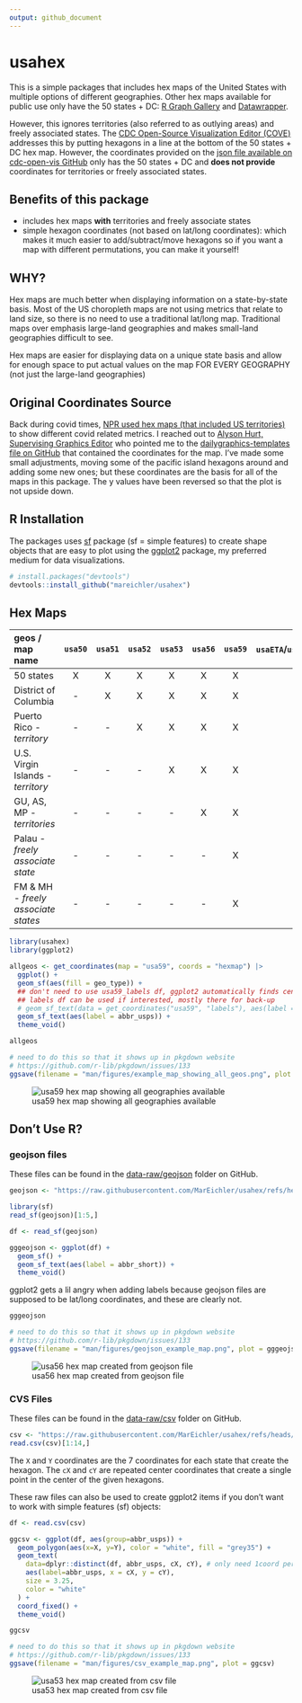 ```yaml
---
output: github_document
---
```


# usahex

This is a simple packages that includes hex maps of the United States with multiple options of different geographies.  Other hex maps available for public use only have the 50 states + DC: [R Graph Gallery](https://r-graph-gallery.com/328-hexbin-map-of-the-usa.html) and [Datawrapper](https://www.datawrapper.de/basemaps/usa-states-hexagons.html).  

However, this ignores territories (also referred to as outlying areas) and freely associated states.  The [CDC Open-Source Visualization Editor (COVE)](https://www.cdc.gov/cove/data-visualization-types/hex-map.html) addresses this by putting hexagons in a line at the bottom of the 50 states + DC hex map. However, the coordinates provided on the [json file available on cdc-open-vis GitHub](https://github.com/CDCgov/cdc-open-viz/blob/main/packages/map/src/components/UsaMap/data/us-hex-topo.json) only has the 50 states + DC and **does not provide** coordinates for territories or freely associated states.


## Benefits of this package

- includes hex maps **with** territories and freely associate states
- simple hexagon coordinates (not based on lat/long coordinates): which makes it much easier to add/subtract/move hexagons so if you want a map with different permutations, you can make it yourself! 


## WHY? 

Hex maps are much better when displaying information on a state-by-state basis.  Most of the US choropleth maps are not using metrics that relate to land size, so there is no need to use a traditional lat/long map.  Traditional maps over emphasis large-land geographies and makes small-land geographies difficult to see.   

Hex maps are easier for displaying data on a unique state basis and allow for enough space to put actual values on the map FOR EVERY GEOGRAPHY (not just the large-land geographies)


## Original Coordinates Source  


Back during covid times, [NPR used hex maps (that included US territories)](https://www.npr.org/2021/12/27/1068303629/covid-19-omicron-maps-data-states) to show different covid related metrics.  I reached out to [Alyson Hurt, Supervising Graphics Editor](https://www.npr.org/people/348735573/alyson-hurt) who pointed me to the [dailygraphics-templates file on GitHub](https://github.com/nprapps/dailygraphics-templates/blob/129967a4ae36f14cf299f434f9814f7314a00cde/state_grid_map/index.html#L49-L110) that contained the coordinates for the map.  I've made some small adjustments, moving some of the pacific island hexagons around and adding some new ones; but these coordinates are the basis for all of the maps in this package.  The y values have been reversed so that the plot is not upside down. 


## R Installation 

The packages uses [sf](https://r-spatial.github.io/sf/) package (sf = simple features) to create shape objects that are easy to plot using the [ggplot2](https://ggplot2.tidyverse.org/) package, my preferred medium for data visualizations.    

```r
# install.packages("devtools")
devtools::install_github("mareichler/usahex")
```

## Hex Maps 

| geos / map name              |`usa50`|`usa51`|`usa52`|`usa53`|`usa56`|`usa59`|`usaETA`/`usaETAregions`| 
|:------------                 |:-----:|:-----:|:-----:|:-----:|:-----:|:-----:|:-----:|
| 50 states                    | X     | X     | X     | X     | X     | X     | X     |
| District of Columbia         | -     | X     | X     | X     | X     | X     | X     |
| Puerto Rico - *territory*     | -    | -     | X     | X     | X     | X     | X     |
| U.S. Virgin Islands - *territory*  |-| -     | -     | X     | X     | X     | X     |
| GU, AS, MP - *territories*         |-| -     | -     | -     | X     | X     | X     |
| Palau - *freely associate state*   |-| -     | -     | -     | -     | X     | X     |
| FM & MH - *freely associate states*|-| -     | -     | -     | -     | X     | -     |



```r
library(usahex)
library(ggplot2)
```


```r
allgeos <- get_coordinates(map = "usa59", coords = "hexmap") |> 
  ggplot() + 
  geom_sf(aes(fill = geo_type)) + 
  ## don't need to use usa59_labels df, ggplot2 automatically finds center 
  ## labels df can be used if interested, mostly there for back-up 
  # geom_sf_text(data = get_coordinates("usa59", "labels"), aes(label = abbr_usps)) + 
  geom_sf_text(aes(label = abbr_usps)) + 
  theme_void()
```

```r
allgeos
```

```r
# need to do this so that it shows up in pkgdown website 
# https://github.com/r-lib/pkgdown/issues/133
ggsave(filename = "man/figures/example_map_showing_all_geos.png", plot = allgeos)
```

![usa59 hex map showing all geographies available](man/figures/example_map_showing_all_geos.png)





## Don't Use R? 

### geojson files 

These files can be found in the [data-raw/geojson](https://github.com/MarEichler/usahex/tree/main/data-raw/geojson) folder on GitHub. 

```r
geojson <- "https://raw.githubusercontent.com/MarEichler/usahex/refs/heads/main/data-raw/geojson/usa56.geojson"

library(sf)
read_sf(geojson)[1:5,]
```

```r
df <- read_sf(geojson) 

gggeojson <- ggplot(df) + 
  geom_sf() +
  geom_sf_text(aes(label = abbr_short)) + 
  theme_void()
```

ggplot2 gets a lil angry when adding labels because geojson files are supposed to be lat/long coordinates, and these are clearly not. 

```r
gggeojson
```

```r
# need to do this so that it shows up in pkgdown website 
# https://github.com/r-lib/pkgdown/issues/133
ggsave(filename = "man/figures/geojson_example_map.png", plot = gggeojson)
```

![usa56 hex map created from geojson file](man/figures/geojson_example_map.png)


### CVS Files 

These files can be found in the [data-raw/csv](https://github.com/MarEichler/usahex/tree/main/data-raw/csv) folder on GitHub.   


```r
csv <- "https://raw.githubusercontent.com/MarEichler/usahex/refs/heads/main/data-raw/csv/usa53.csv"
read.csv(csv)[1:14,]
```

The `X` and `Y` coordinates are the 7 coordinates for each state that create the hexagon.  The `cX` and `cY` are repeated center coordinates that create a single point in the center of the given hexagons.  

These raw files can also be used to create ggplot2 items if you don't want to work with simple features (sf) objects: 

```r
df <- read.csv(csv) 

ggcsv <- ggplot(df, aes(group=abbr_usps)) +
  geom_polygon(aes(x=X, y=Y), color = "white", fill = "grey35") +
  geom_text(
    data=dplyr::distinct(df, abbr_usps, cX, cY), # only need 1coord per state
    aes(label=abbr_usps, x = cX, y = cY), 
    size = 3.25, 
    color = "white"
  ) +
  coord_fixed() + 
  theme_void() 
```

```r
ggcsv
```

```r
# need to do this so that it shows up in pkgdown website 
# https://github.com/r-lib/pkgdown/issues/133
ggsave(filename = "man/figures/csv_example_map.png", plot = ggcsv)
```

![usa53 hex map created from csv file](man/figures/csv_example_map.png)


